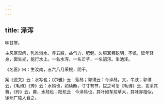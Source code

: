 ```yaml
---
---
---
```

title: 泽泻
---



味甘寒。

主风寒湿痹，乳难消水，养五脏，益气力，肥健。久服耳目聪明，不饥，延年轻身，面生光，能行水上。一名水泻，一名芒芋，一名鹄泻。生池泽。

《名医》曰：生汝南，五六八月采根，阴干。

案《说文》云：水写也；《尔雅》云：蕍舄；郭璞云：今泽舄，又，牛肤；郭璞云，《毛诗》《传》云：水舄也，如续断，寸寸有节，拔之可复《毛诗》云，言采其藚，《传》云，藚，水舄也；陆玑云：今泽舄也，其叶如车前草大，其味亦相似，徐州广陵人食之。